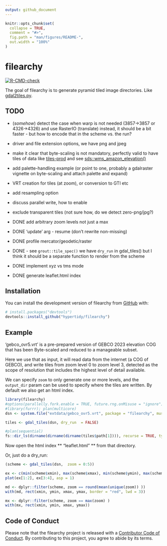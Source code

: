 ```yaml
---
output: github_document
---
```


<!-- README.md is generated from README.Rmd. Please edit that file -->

```r
knitr::opts_chunk$set(
  collapse = TRUE,
  comment = "#>",
  fig.path = "man/figures/README-",
  out.width = "100%"
)
```

# filearchy

<!-- badges: start -->
[![R-CMD-check](https://github.com/hypertidy/filearchy/actions/workflows/R-CMD-check.yaml/badge.svg)](https://github.com/hypertidy/filearchy/actions/workflows/R-CMD-check.yaml)
<!-- badges: end -->

The goal of filearchy is to generate pyramid tiled image directories. Like [gdal2tiles.py](https://gdal.org/programs/gdal2tiles.html). 

## TODO

* (*somehow*) detect the case when warp is not needed (3857->3857 or 4326->4326) and use RasterIO (translate) instead, it should be a bit faster - but how to encode that in the scheme vs. the run? 
* driver and file extension options, we have png and jpeg
* make it clear that byte-scaling is not mandatory, perfectly valid to have tiles of data like [tiles-prod](https://registry.opendata.aws/terrain-tiles/) and see [sds::wms_amazon_elevation()](https://hypertidy.github.io/sds/)
* add palette-handling example (or point to one, probably a gdalraster vignette on byte-scaling and attach palette and expand)
* VRT creation for tiles (at zoom), or conversion to GTI etc
* add resampling option
* discuss parallel write, how to enable
* exclude transparent tiles (not sure how, do we detect zero-png/jpg?)

* DONE add arbitrary zoom levels not just a max
* DONE 'update' arg - resume (don't rewrite non-missing)
* DONE profile mercator/geodetic/raster
* DONE - see `grout::tile_spec()`  we have `dry_run` in gdal_tiles() but I think it should be a separate function to render from the scheme
* DONE implement xyz vs tms mode 
* DONE generate leaflet.html index

## Installation

You can install the development version of filearchy from [GitHub](https://github.com/) with:

``` r
# install.packages("devtools")
devtools::install_github("hypertidy/filearchy")
```

## Example

'gebco_ovr5.vrt' is a pre-prepared version of GEBCO 2023 elevation COG that has been Byte-scaled and reduced to a manageable subset. 

Here we use that as input, it will read data from the internet (a COG of GEBCO), and write tiles from zoom level 0 to zoom level 3, detected as the scope of resolution that includes the highest level of detail available. 

We can specify `zoom` to only generate one or more levels, and the `output_dir` param can be used to specify where the tiles are written. By default we also get an html index. 

```r
library(filearchy)
#options(parallelly.fork.enable = TRUE, future.rng.onMisuse = "ignore")
#library(furrr); plan(multicore)
dsn <- system.file("extdata/gebco_ovr5.vrt", package = "filearchy", mustWork = TRUE)

tiles <- gdal_tiles(dsn, dry_run  = FALSE)

#plan(sequential)
fs::dir_ls(dirname(dirname(dirname(tiles$path[1]))), recurse = TRUE, type = "f")


```

Now open the  html index ** "leaflet.html" ** from that directory. 

Or, just do a dry_run: 

```r
(scheme <- gdal_tiles(dsn,  zoom = 0:5))

ex <- c(min(scheme$xmin), max(scheme$xmax), min(scheme$ymin), max(scheme$ymax))
plot(ex[1:2], ex[3:4], asp = 1)

md <- dplyr::filter(scheme, zoom == round(mean(unique(zoom)) ))
with(md, rect(xmin, ymin, xmax, ymax, border = "red", lwd = 3))

mx <- dplyr::filter(scheme, zoom == max(zoom) )
with(mx, rect(xmin, ymin, xmax, ymax))


```



## Code of Conduct
  
Please note that the filearchy project is released with a [Contributor Code of Conduct](https://contributor-covenant.org/version/2/1/CODE_OF_CONDUCT.html). By contributing to this project, you agree to abide by its terms.
